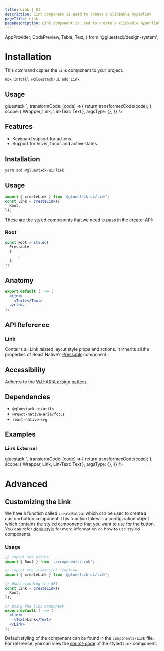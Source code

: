 ```yaml
---
title: Link | UI
description: Link component is used to create a clickable hyperlink
pageTitle: Link
pageDescription: Link component is used to create a clickable hyperlink.
---
```



<Meta title="components/Link" />


  AppProvider,
  CodePreview,
  Table,
  Text,
} from '@gluestack/design-system';

# Installation

This command copies the `Link` component to your project.

```jsx
npx install @gluestack/ui add Link
```

## Usage

<AppProvider>
  <CodePreview
    showComponentRenderer={true}
    showArgsController={false}
    metaData={{
      code: ` 
<Link href="https://gluestack.io/">
  <Text>gluestack</Text>
</Link>
    `,
      transformCode: (code) => {
        return transformedCode(code);
      },
      scope: { Wrapper, Link, LinkText: Text },
      argsType: {},
    }}
  />
</AppProvider>

<br />

## Features

- Keyboard support for actions.
- Support for hover, focus and active states.

## Installation

```jsx
yarn add @gluestack-ui/link
```

## Usage

```jsx
import { createLink } from '@gluestack-ui/link';
const Link = createLink({
  Root,
});
```

These are the styled components that we need to pass in the creator API:

### Root

```jsx
const Root = styled(
  Pressable,
  {
    ...
  },
);
```

## Anatomy

```jsx
export default () => (
  <Link>
    <Text></Text>
  </Link>
);
```

## API Reference

### Link

Contains all Link related layout style props and actions.
It inherits all the properties of React Native's [Pressable](https://reactnative.dev/docs/pressable#props) component.

## Accessibility

Adheres to the [WAI-ARIA design pattern]('https://www.w3.org/WAI/ARIA/apg/#link').

## Dependencies

- `@gluestack-ui/utils`
- `@react-native-aria/focus`
- `react-native-svg`

## Examples

### Link External

<AppProvider>
  <CodePreview
    showComponentRenderer={true}
    showArgsController={false}
    metaData={{
      code: ` 
<Link href="https://gluestack.io/">
  <Text>gluestack</Text>
</Link>
    `,
      transformCode: (code) => {
        return transformedCode(code);
      },
      scope: { Wrapper, Link, LinkText: Text },
      argsType: {},
    }}
  />
</AppProvider>

# Advanced

## Customizing the Link

We have a function called `createButton` which can be used to create a custom button component. This function takes in a configuration object which contains the styled components that you want to use for the button. You can refer [dank.style](https://dank.style/) for more information on how to use styled components.

### Usage

```jsx
// import the styles
import { Root } from './components/Link';

// import the createLink function
import { createLink } from '@gluestack-ui/link';

// Understanding the API
const Link = createLink({
  Root,
});

// Using the link component
export default () => (
  <Link>
    <Text>Link</Text>
  </Link>
);
```

Default styling of the component can be found in the `components/Link` file. For reference, you can view the [source code](https://github.com/gluestack/universa11y/blob/development/example/storybook/src/components/styled-components/link/index.tsx) of the styled `Link` component.
